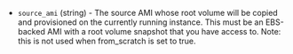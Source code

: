 <!-- Code generated from the comments of the Config struct in builder/chroot/builder.go; DO NOT EDIT MANUALLY -->

- `source_ami` (string) - The source AMI whose root volume will be copied and provisioned on the
  currently running instance. This must be an EBS-backed AMI with a root
  volume snapshot that you have access to. Note: this is not used when
  from_scratch is set to true.

<!-- End of code generated from the comments of the Config struct in builder/chroot/builder.go; -->
